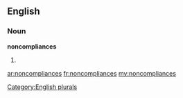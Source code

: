 ==English==

===Noun===
'''noncompliances'''

# {{plural of|[[noncompliance]]}}

[[Category:English plurals]]

[[ar:noncompliances]]
[[fr:noncompliances]]
[[my:noncompliances]]